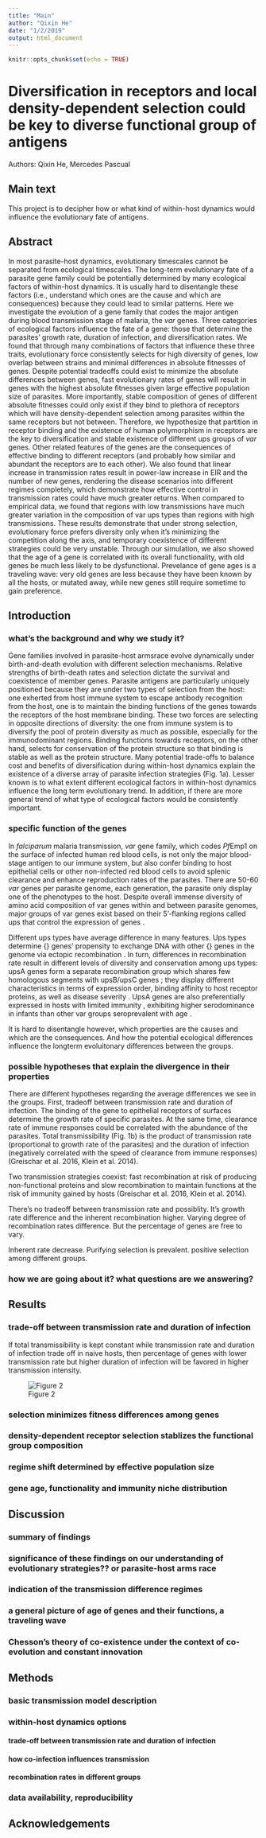 ```yaml
---
title: "Main"
author: "Qixin He"
date: "1/2/2019"
output: html_document
---
```


```r
knitr::opts_chunk$set(echo = TRUE)
```
# Diversification in receptors and local density-dependent selection could be key to diverse functional group of antigens

Authors: Qixin He, Mercedes Pascual

## Main text

This project is to decipher how or what kind of within-host dynamics would influence the evolutionary fate of antigens.

## Abstract

In most parasite-host dynamics, evolutionary timescales cannot be separated from ecological timescales. The long-term evolutionary fate of a parasite gene family could be potentially determined by many ecological factors of within-host dynamics. It is usually hard to disentangle these factors (i.e., understand which ones are the cause and which are consequences) because they could lead to similar patterns. Here we investigate the evolution of a gene family that codes the major antigen during blood transmission stage of malaria, the *var* genes. Three categories of ecological factors influence the fate of a gene: those that determine the parasites' growth rate, duration of infection, and diversification rates. We found that through many combinations of factors that influence these three traits, evolutionary force consistently selects for high diversity of genes, low overlap between strains and minimal differences in absolute fitnesses of genes. Despite potential tradeoffs could exist to minimize the absolute differences between genes, fast evolutionary rates of genes will result in genes with the highest absolute fitnesses given large effective population size of parasites. More importantly, stable composition of genes of different absolute fitnesses could only exist if they bind to plethora of receptors which will have density-dependent selection among parasites within the same receptors but not between. Therefore, we hypothesize that partition in receptor binding and the existence of human polymorphism in receptors are the key to diversification and stable existence of different ups groups of *var* genes. Other related features of the genes are the consequences of effective binding to different receptors (and probably how similar and abundant the receptors are to each other). We also found that linear increase in transmission rates result in power-law increase in EIR and the number of new genes, rendering the disease scenarios into different regimes completely, which demonstrate how effective control in transmission rates could have much greater returns. When compared to empirical data, we found that regions with low transmissions have much greater variation in the composition of var ups types than regions with high transmissions. These results demonstrate that under strong selection, evolutionary force prefers diversity only when it's minimizing the competition along the axis, and temporary coexistence of different strategies could be very unstable. Through our simulation, we also showed that the age of a gene is correlated with its overall functionality, with old genes be much less likely to be dysfunctional. Prevelance of gene ages is a traveling wave: very old genes are less because they have been known by all the hosts, or mutated away, while new genes still require sometime to gain preference. 

## Introduction

### what's the background and why we study it?

Gene families involved in parasite-host armsrace evolve dynamically under birth-and-death evolution with different selection mechanisms. Relative strengths of birth-death rates and selection dictate the survival and coexistence of member genes. Parasite antigens are particularly uniquely positioned because they are under two types of selection from the host: one exherted from host immune system to escape antibody recognition from the host, one is to maintain the binding functions of the genes towards the receptors of the host membrane binding. These two forces are selecting in opposite directions of diversity: the one from immune system is to diversify the pool of protein diversity as much as possible, especially for the immunodominant regions. Binding functions towards receptors, on the other hand, selects for conservation of the protein structure so that binding is stable as well as the protein structure. Many potential trade-offs to balance cost and benefits of diversification during within-host dynamics explain the existence of a diverse array of parasite infection strategies (Fig. 1a). Lesser known is to what extent different ecological factors in within-host dynamics influence the long term evolutionary trend. In addition, if there are more general trend of what type of ecological factors would be consistently important.

### specific function of the genes

In *falciparum* malaria transmission, *var* gene family, which codes *Pf*Emp1 on the surface of infected human red blood cells, is not only the major blood-stage antigen to our immune system, but also confer binding to host epithelial cells or other non-infected red blood cells to avoid splenic clearance and enhance reproduction rates of the parasites. There are 50-60 *var* genes per parasite genome, each generation, the parasite only display one of the phenotypes to the host. Despite overall immense diversity of amino acid composition of var genes within and between parasite genomes, major groups of var genes exist based on their  5’-flanking regions called ups that control the expression of genes \supercite{Kraemer2007-zg}.

Different ups types have average difference in many features. Ups types determine {\it var} genes' propensity to exchange DNA with other {\it var} genes in the genome via ectopic recombination \supercite{Freitas-Junior2000-qw,Claessens2014-pi}. In turn, differences in recombination rate result in different levels of diversity and conservation among ups types: upsA genes form a separate recombination group which shares few homologous segments with upsB/upsC genes \supercite{Bull2008-jb,Larremore2013-te}; they display different characteristics in terms of expression order, binding affinity to host receptor proteins, as well as disease severity \supercite{Kyriacou2006-cq,Janes2011-yi}. UpsA genes are also preferentially expressed in hosts with limited immunity \supercite{Cham2009-fd,Bull2002-ch,Warimwe2009-fw}, exhibiting higher serodominance in infants than other var groups seroprevalent with age \supercite{Barry2011-oi}. 

It is hard to disentangle however, which properties are the causes and which are the consequences. And how the potential ecological differences influence the longterm evoluitonary differences between the groups. 

### possible hypotheses that explain the divergence in their properties

There are different hypotheses regarding the average differences we see in the groups. 
First, tradeoff between transmission rate and duration of infection. The binding of the gene to epithelial receptors of surfaces determine the growth rate of specific parasites. At the same time, clearance rate of immune responses could be correlated with the abundance of the parasites. Total transmissibility (Fig. 1b) is the product of transmission rate (proportional to growth rate of the parasites) and the duration of infection (negatively correlated with the speed of clearance from immune responses) (Greischar et al. 2016, Klein et al. 2014).

Two transmission strategies coexist: fast recombination at risk of producing non-functional proteins and slow recombination to maintain functions at the risk of immunity gained by hosts (Greischar et al. 2016, Klein et al. 2014). 

There's no tradeoff between transmission rate and possiblity. It's growth rate difference and the inherent recombination higher. Varying degree of recombination rates difference. But the percentage of genes are free to vary. 

Inherent rate decrease. 
Purifying selection is prevalent. positive selection among different groups. 

### how we are going about it? what questions are we answering?


## Results

### trade-off between transmission rate and duration of infection

If total transmissibility is kept constant while transmission rate and duration of infection trade off in naive hosts, then percentage of genes with lower transmission rate but higher duration of infection will be favored in higher transmission intensity.

![Figure 2]("output/Fig2_EIR_transmissionRate_tradeoff.png")




### selection minimizes fitness differences among genes



### density-dependent receptor selection stablizes the functional group composition

### regime shift determined by effective population size

### gene age, functionality and immunity niche distribution

## Discussion

### summary of findings

### significance of these findings on our understanding of evolutionary strategies?? or parasite-host arms race

### indication of the transmission difference regimes

### a general picture of age of genes and their functions, a traveling wave

### Chesson's theory of co-existence under the context of co-evolution and constant innovation

## Methods

### basic transmission model description

### within-host dynamics options

#### trade-off between transmission rate and duration of infection
#### how co-infection influences transmission
#### recombination rates in different groups
### data availability, reproducibility


## Acknowledgements


